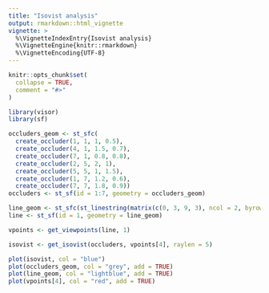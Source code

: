 ```yaml
---
title: "Isovist analysis"
output: rmarkdown::html_vignette
vignette: >
  %\VignetteIndexEntry{Isovist analysis}
  %\VignetteEngine{knitr::rmarkdown}
  %\VignetteEncoding{UTF-8}
---
```


```r
knitr::opts_chunk$set(
  collapse = TRUE,
  comment = "#>"
)
```

```r
library(visor)
library(sf)
```

```r
occluders_geom <- st_sfc(
  create_occluder(1, 1, 1, 0.5),
  create_occluder(4, 1, 1.5, 0.7),
  create_occluder(7, 1, 0.8, 0.8),
  create_occluder(2, 5, 2, 1),
  create_occluder(5, 5, 1, 1.5),
  create_occluder(1, 7, 1.2, 0.6),
  create_occluder(7, 7, 1.8, 0.9))
occluders <- st_sf(id = 1:7, geometry = occluders_geom)

line_geom <- st_sfc(st_linestring(matrix(c(0, 3, 9, 3), ncol = 2, byrow = TRUE)))
line <- st_sf(id = 1, geometry = line_geom)
```

```r
vpoints <- get_viewpoints(line, 1)
```

```r
isovist <- get_isovist(occluders, vpoints[4], raylen = 5)
```

```r
plot(isovist, col = "blue")
plot(occluders_geom, col = "grey", add = TRUE)
plot(line_geom, col = "lightblue", add = TRUE)
plot(vpoints[4], col = "red", add = TRUE)
```

